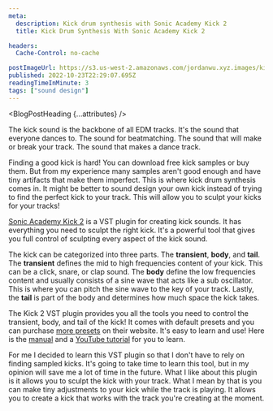 ```yaml
---
meta:
  description: Kick drum synthesis with Sonic Academy Kick 2
  title: Kick Drum Synthesis With Sonic Academy Kick 2

headers:
  Cache-Control: no-cache

postImageUrl: https://s3.us-west-2.amazonaws.com/jordanwu.xyz.images/kick-drum-synthesis-with-sonic-academy-kick-2.jpg
published: 2022-10-23T22:29:07.695Z
readingTimeInMinute: 3
tags: ["sound design"]
---
```



<BlogPostHeading {...attributes} />

The kick sound is the backbone of all EDM tracks. It's the sound that everyone dances to. The sound for beatmatching. The sound that will make or break your track. The sound that makes a dance track.

Finding a good kick is hard! You can download free kick samples or buy them. But from my experience many samples aren't good enough and have tiny artifacts that make them imperfect. This is where kick drum synthesis comes in. It might be better to sound design your own kick instead of trying to find the perfect kick to your track. This will allow you to sculpt your kicks for your tracks!

[Sonic Academy Kick 2](https://www.sonicacademy.com/products/kick-2) is a VST plugin for creating kick sounds. It has everything you need to sculpt the right kick. It's a powerful tool that gives you full control of sculpting every aspect of the kick sound.

The kick can be categorized into three parts. The **transient**, **body**, and **tail**. The **transient** defines the mid to high frequencies content of your kick. This can be a click, snare, or clap sound. The **body** define the low frequencies content and usually consists of a sine wave that acts like a sub oscillator. This is where you can pitch the sine wave to the key of your track. Lastly, the **tail** is part of the body and determines how much space the kick takes.

The Kick 2 VST plugin provides you all the tools you need to control the transient, body, and tail of the kick! It comes with default presets and you can purchase [more presets](https://www.sonicacademy.com/products/all?feat=false&item_format=Kick+2+Presets) on their website. It's easy to learn and use! Here is the [manual](https://s3.us-west-2.amazonaws.com/jordanwu.xyz.images/kick-drum-synthesis-with-sonic-academy-kick-2/kick-2-manual.pdf.pdf) and a [YouTube tutorial](https://www.youtube.com/watch?v=0gJ7x9wiCrc&ab_channel=SonicAcademy) for you to learn.

For me I decided to learn this VST plugin so that I don't have to rely on finding sampled kicks. It's going to take time to learn this tool, but in my opinion will save me a lot of time in the future. What I like about this plugin is it allows you to sculpt the kick with your track. What I mean by that is you can make tiny adjustments to your kick while the track is playing. It allows you to create a kick that works with the track you're creating at the moment.
